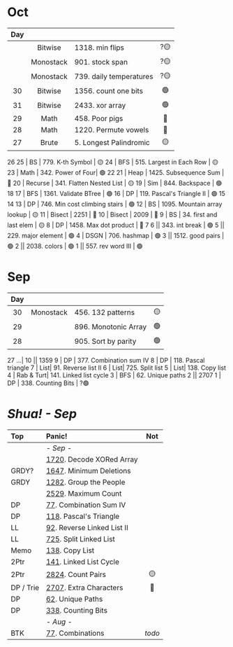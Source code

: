 # Oct
Day     |          |         | &#8203;
:------:| :------: | :------ | :-------------:
|| Bitwise | 1318. min flips | ?🟡  
|| Monostack | 901. stock span | ?🟡 
|| Monostack | 739. daily temperatures | ?🟡 
30 | Bitwise | 1356. count one bits | 🟢 
31 | Bitwise | 2433. xor array | 🟢 
29 | Math | 458. Poor pigs | 🔴
28 | Math | 1220. Permute vowels | 🔴
27 | Brute| 5. Longest Palindromic | 🟡
26
25 | BS   | 779. K-th Symbol | 🟡
24 | BFS  | 515. Largest in Each Row | 🟡
23 | Math | 342. Power of Four| 🟢
22
21 | Heap | 1425. Subsequence Sum | 🔴
20 | Recurse | 341. Flatten Nested List | 🟡
19 | Sim  | 844. Backspace | 🟢
18
17 | BFS  | 1361. Validate BTree | 🟢
16 | DP   | 119. Pascal's Triangle II | 🟢
15
14 
13 | DP   | 746. Min cost climbing stairs | 🟢
12 | BS   | 1095. Mountain array lookup | 🟡
11 | Bisect | 2251 | 🔴
10 | Bisect | 2009 | 🔴 
9 | BS | 34. first and last elem | 🟡
8 | DP | 1458. Max dot product   | 🔴
7
6 || 343. int break     | 🟢
5 || 229. major element | 🟢
4 | DSGN | 706. hashmap | 🟢
3 || 1512. good pairs   | 🟢
2 || 2038. colors       | 🟢
1 || 557. rev word III  | 🟢

# Sep
Day|     |     | &#8203;
:-:| :-: | :-  | :-
30 | Monostack | 456. 132 patterns | 🟡
29 |           | 896. Monotonic Array | 🟢 
28 |           | 905. Sort by parity | 🟢
27
...|
10 || 1359
9  | DP  | 377. Combination sum IV
8  | DP  | 118. Pascal triangle
7  | List| 91. Reverse list II
6  | List| 725. Split list
5  | List| 138. Copy list
4  | Rab & Turt| 141. Linked list cycle
3  | BFS | 62. Unique paths
2  || 2707
1  | DP  | 338. Counting Bits | ?🟢 

# _Shua! - Sep_ 

Top    | Panic! | Not
:----- | :----  | :---:
|| _- Sep -_ 
|      | [1720](https://leetcode.com/problems/decode-xored-array). Decode XORed Array
GRDY?  | [1647](https://leetcode.com/problems/minimum-deletions-to-make-character-frequencies-unique). Minimum Deletions
GRDY   | [1282](https://leetcode.com/problems/group-the-people-given-the-group-size-they-belong-to). Group the People
|| [2529](https://leetcode.com/problems/maximum-count-of-positive-integer-and-negative-integer). Maximum Count
DP     | [77](https://leetcode.com/problems/combination-sum-iv). Combination Sum IV
DP     | [118](https://leetcode.com/problems/pascals-triangle). Pascal's Triangle
LL     | [92](https://leetcode.com/problems/reverse-linked-list-ii). Reverse Linked List II
LL     | [725](https://leetcode.com/problems/split-linked-list-in-parts). Split Linked List
Memo   | [138](https://leetcode.com/problems/copy-list-with-random-pointer). Copy List
2Ptr   | [141](https://leetcode.com/problems/linked-list-cycle). Linked List Cycle
2Ptr   | [2824](https://leetcode.com/problems/count-pairs-whose-sum-is-less-than-target). Count Pairs | 🟡 
DP / Trie| [2707](https://leetcode.com/problems/extra-characters-in-a-string). Extra Characters | 🔴 
DP     | [62](https://leetcode.com/problems/unique-paths). Unique Paths
DP     | [338](https://leetcode.com/problems/counting-bits). Counting Bits
|| _- Aug -_
BTK    | [77](https://leetcode.com/problems/combinations). Combinations | _todo_